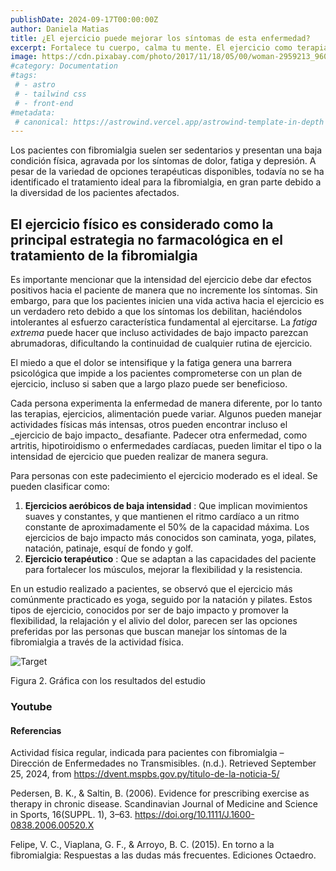 ```yaml
---
publishDate: 2024-09-17T00:00:00Z
author: Daniela Matias
title: ¿El ejercicio puede mejorar los síntomas de esta enfermedad?
excerpt: Fortalece tu cuerpo, calma tu mente. El ejercicio como terapia para la fibromialgia.
image: https://cdn.pixabay.com/photo/2017/11/18/05/00/woman-2959213_960_720.jpg
#category: Documentation
#tags:
 # - astro
 # - tailwind css
 # - front-end
#metadata:
 # canonical: https://astrowind.vercel.app/astrowind-template-in-depth
---
```




Los pacientes con fibromialgia suelen ser sedentarios y presentan una baja condición física, agravada por los síntomas de dolor, fatiga y depresión.
A pesar de la variedad de opciones terapéuticas disponibles, todavía no se ha identificado el tratamiento ideal para la fibromialgia, en gran parte debido a la diversidad de los pacientes afectados.

## El ejercicio físico es considerado como la principal estrategia no farmacológica en el tratamiento de la fibromialgia

Es importante mencionar que la intensidad del ejercicio debe dar efectos positivos hacia el paciente de manera que 
no incremente los síntomas. Sin embargo, para que los pacientes inicien una vida activa hacia el ejercicio es un verdadero reto
debido a que los síntomas los debilitan, haciéndolos intolerantes al esfuerzo característica fundamental al ejercitarse.
La _fatiga extrema_ puede hacer que incluso actividades de bajo impacto parezcan abrumadoras, dificultando la continuidad de cualquier rutina de ejercicio.

El miedo a que el dolor se intensifique y la fatiga genera una barrera psicológica que impide a los pacientes comprometerse con un plan de ejercicio, incluso si saben que a largo plazo puede ser beneficioso.

<DListItem dt="No todos los pacientes pueden hacer los mismos ejercicios">
Cada persona experimenta la enfermedad de manera diferente, por lo tanto las terapias, ejercicios, alimentación puede variar.
Algunos pueden manejar actividades físicas más intensas, otros pueden encontrar incluso el _ejercicio de bajo impacto_ desafiante.
</DListItem>

<DListItem dt="Presencia de otras enfermedades">
Padecer otra enfermedad, como artritis, hipotiroidismo o enfermedades cardíacas, pueden limitar el tipo o la intensidad de ejercicio que pueden realizar de manera segura.
</DListItem>

Para personas con este padecimiento el ejercicio moderado es el ideal. 
Se pueden clasificar como: 

1. **Ejercicios aeróbicos de baja intensidad** : 
Que implican movimientos suaves y constantes, y que mantienen el ritmo cardíaco a un ritmo constante de aproximadamente el 50% de la capacidad máxima. Los ejercicios de bajo impacto más conocidos son caminata, yoga, pilates, natación, patinaje, esquí de fondo y golf.
1. **Ejercicio terapéutico** : 
Que se adaptan a las capacidades del paciente para fortalecer los músculos, mejorar la flexibilidad y la resistencia.

<DListItem dt="Estudio realizado">
En un estudio realizado a pacientes, se observó que el ejercicio más comúnmente practicado es yoga, seguido por la natación y pilates. Estos tipos de ejercicio, conocidos por ser de bajo impacto y promover la flexibilidad, la relajación y el alivio del dolor, parecen ser las opciones preferidas por las personas que buscan manejar los síntomas de la fibromialgia a través de la actividad física.
</DListItem>

![Target](~/assets/images/ejercicios.png)
<figcaption style={{ textAlign: 'center', fontStyle: 'italic', color: '#666' }}>Figura 2. Gráfica con los resultados del estudio</figcaption>

### Youtube

<YouTube id="xAHqX0ZfLsA" />

#### Referencias

Actividad física regular, indicada para pacientes con fibromialgia – Dirección de Enfermedades no Transmisibles. (n.d.). Retrieved September 25, 2024, from https://dvent.mspbs.gov.py/titulo-de-la-noticia-5/

Pedersen, B. K., & Saltin, B. (2006). Evidence for prescribing exercise as therapy in chronic disease. Scandinavian Journal of Medicine and Science in Sports, 16(SUPPL. 1), 3–63. https://doi.org/10.1111/J.1600-0838.2006.00520.X

Felipe, V. C., Viaplana, G. F., & Arroyo, B. C. (2015). En torno a la fibromialgia: Respuestas a las dudas más frecuentes. Ediciones Octaedro.





